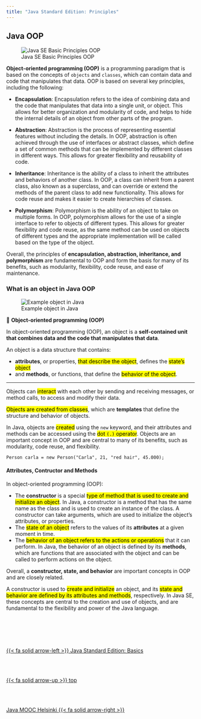 ```yaml
---
title: "Java Standard Edition: Principles"
---
```

## Java OOP

![Java SE Basic Principles OOP](/images/javase/javaseprinciples.png){.preview-image #java-oop}

**Object-oriented programming (OOP)** is a programming paradigm that is based on the concepts of `objects` and `classes`, which can contain data and code that manipulates that data. OOP is based on several key principles, including the following:

- **Encapsulation**: Encapsulation refers to the idea of combining data and the code that manipulates that data into a single unit, or object. This allows for better organization and modularity of code, and helps to hide the internal details of an object from other parts of the program.

- **Abstraction**: Abstraction is the process of representing essential features without including the details. In OOP, abstraction is often achieved through the use of interfaces or abstract classes, which define a set of common methods that can be implemented by different classes in different ways. This allows for greater flexibility and reusability of code.

- **Inheritance**: Inheritance is the ability of a class to inherit the attributes and behaviors of another class. In OOP, a class can inherit from a parent class, also known as a superclass, and can override or extend the methods of the parent class to add new functionality. This allows for code reuse and makes it easier to create hierarchies of classes.

- **Polymorphism**: Polymorphism is the ability of an object to take on multiple forms. In OOP, polymorphism allows for the use of a single interface to refer to objects of different types. This allows for greater flexibility and code reuse, as the same method can be used on objects of different types and the appropriate implementation will be called based on the type of the object.

Overall, the principles of **encapsulation, abstraction, inheritance, and polymorphism** are fundamental to OOP and form the basis for many of its benefits, such as modularity, flexibility, code reuse, and ease of maintenance.

### What is an object in Java OOP
![Example object in Java](/images/javase/OOP_Circle.png){.image-preview #java-class}

::: {.summary}

📘 **Object-oriented programming (OOP)**

In object-oriented programming (OOP), an object is a **self-contained unit that combines data and the code that manipulates that data**.

An object is a data structure that contains:

- **attributes**, or properties, <mark>that describe the object</mark>, defines the <mark>state's object</mark>
- and **methods**, or functions, that define the <mark>behavior of the object</mark>.

:::

---

Objects can <mark>interact</mark> with each other by sending and receiving messages, or method calls, to access and modify their data.

<mark>Objects are created from classes</mark>, which are **templates** that define the structure and behavior of objects.

In Java, objects are <mark>created</mark> using the `new` keyword, and their attributes and methods can be accessed using the <mark>dot `(.)` operator</mark>. Objects are an important concept in OOP and are central to many of its benefits, such as modularity, code reuse, and flexibility.

<p class="indent">`Person carla = new Person("Carla", 21, "red hair", 45.000);`</p>

#### Attributes, Contructor and Methods
In object-oriented programming (OOP):

- The **constructor** is a special <mark>type of method that is used to create and initialize an object</mark>. In Java, a constructor is a method that has the same name as the class and is used to create an instance of the class. A constructor can take arguments, which are used to initialize the object's attributes, or properties.
- The <mark>state of an object</mark> refers to the values of its **attributes** at a given moment in time. 
- The <mark>behavior of an object refers to the actions or operations</mark> that it can perform. In Java, the behavior of an object is defined by its **methods**, which are functions that are associated with the object and can be called to perform actions on the object.

Overall, a **constructor, state, and behavior** are important concepts in OOP and are closely related. 

A constructor is used to <mark>create and initialize</mark> an object, and its <mark>state and behavior are defined by its attributes and methods</mark>, respectively. In Java SE, these concepts are central to the creation and use of objects, and are fundamental to the flexibility and power of the Java language.

<!--- navLinks -->
<br><br>
<div class=row>
<br>
<div class='column left previous'>
<br>
[{{< fa solid arrow-left >}} Java Standard Edition: Basics](/javase/se-what-basics.qmd)
<br>
</div>
<br>
<div class='column center'>
<br>
[{{< fa solid arrow-up >}} top](#top)
<br>
</div>
<br>
<div class='column right next'>
<br>
[Java MOOC Helsinki  {{< fa solid arrow-right >}}](/javase/se-what-moochelsinki.qmd)
<br>
</div>
<br>
</div>
